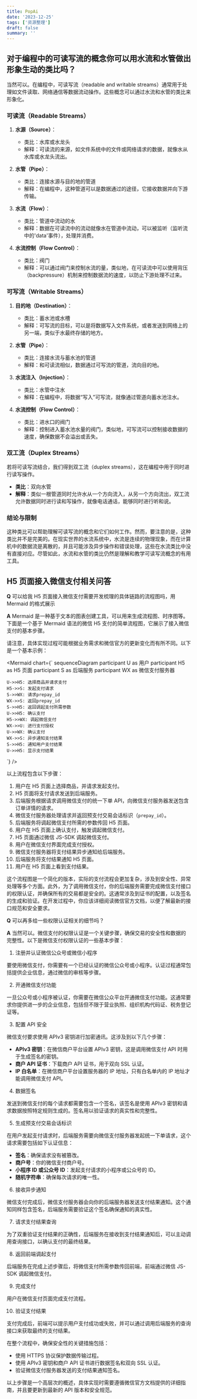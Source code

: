 ```yaml
---
title: PopAi
date: '2023-12-25'
tags: ['资源整理']
draft: false
summary: ''
---
```


<TOCInlineWithSticky toc={props.toc} />

## 对于编程中的可读写流的概念你可以用水流和水管做出形象生动的类比吗？

当然可以。在编程中，可读写流（readable and writable streams）通常用于处理如文件读取、网络通信等数据流动操作。这些概念可以通过水流和水管的类比来形象化。

### 可读流（Readable Streams）

1. **水源（Source）**：
   - 类比：水库或水龙头
   - 解释：可读流的来源，如文件系统中的文件或网络请求的数据，就像水从水库或水龙头流出。

2. **水管（Pipe）**：
   - 类比：连接水源与目的地的管道
   - 解释：在编程中，这种管道可以是数据通过的途径，它接收数据并向下游传输。

3. **水流（Flow）**：
   - 类比：管道中流动的水
   - 解释：数据在可读流中的流动就像水在管道中流动，可以被监听（监听流中的'data'事件），处理并消费。

4. **水流控制（Flow Control）**：
   - 类比：阀门
   - 解释：可以通过阀门来控制水流的量，类似地，在可读流中可以使用背压（backpressure）机制来控制数据流的速度，以防止下游处理不过来。

### 可写流（Writable Streams）

1. **目的地（Destination）**：
   - 类比：蓄水池或水槽
   - 解释：可写流的目标，可以是将数据写入文件系统，或者发送到网络上的另一端，类似于水最终存储的地方。

2. **水管（Pipe）**：
   - 类比：连接水流与蓄水池的管道
   - 解释：和可读流相似，数据通过可写流的管道，流向目的地。

3. **水流注入（Injection）**：
   - 类比：水管中注水
   - 解释：在编程中，将数据“写入”可写流，就像通过管道向蓄水池注水。

4. **水流控制（Flow Control）**：
   - 类比：进水口的阀门
   - 解释：控制进入蓄水池水量的阀门，类似地，可写流可以控制接收数据的速度，确保数据不会溢出或丢失。

### 双工流（Duplex Streams）

若将可读写流结合，我们得到双工流（duplex streams），这在编程中用于同时进行读写操作。

- **类比**：双向水管
- **解释**：类似一根管道同时允许水从一个方向流入，从另一个方向流出，双工流允许数据同时进行读和写操作，就像电话通话，能够同时进行听和说。

### 结论与限制

这种类比可以帮助理解可读写流的概念和它们如何工作。然而，要注意的是，这种类比并不是完美的。在现实世界的水流系统中，水流是连续的物理现象，而在计算机中的数据流是离散的，并且可能涉及异步操作和错误处理，这些在水流类比中没有直接对应。尽管如此，水流和水管的类比仍然是理解和教学可读写流概念的有用工具。

## H5 页面接入微信支付相关问答

**Q**
可以给我 H5 页面接入微信支付需要开发梳理的具体链路的流程图吗，用 Mermaid 的格式展示

**A**
Mermaid 是一种基于文本的图表创建工具，可以用来生成流程图、时序图等。下面是一个基于 Mermaid 语法的微信 H5 支付的简单流程图，它展示了接入微信支付的基本步骤。

请注意，具体实现过程可能根据业务需求和微信官方的更新变化而有所不同。以下是一个基本示例：


<Mermaid chart={`
sequenceDiagram
    participant U as 用户
    participant H5 as H5 页面
    participant S as 后端服务
    participant WX as 微信支付服务器

    U->>H5: 选择商品并请求支付
    H5->>S: 发起支付请求
    S->>WX: 请求prepay_id
    WX->>S: 返回prepay_id
    S->>H5: 返回调起支付所需参数
    U->>H5: 确认支付
    H5->>WX: 调起微信支付
    WX->>U: 进行支付授权
    U->>WX: 确认支付
    WX->>S: 异步通知支付结果
    S->>H5: 通知用户支付结果
    U->>H5: 显示支付结果
`} />


以上流程包含以下步骤：

1. 用户在 H5 页面上选择商品，并请求发起支付。
2. H5 页面将支付请求发送到后端服务。
3. 后端服务根据请求调用微信支付的统一下单 API，向微信支付服务器发送包含订单详情的请求。
4. 微信支付服务器处理请求并返回预支付交易会话标识（`prepay_id`）。
5. 后端服务将调起微信支付所需的参数传回 H5 页面。
6. 用户在 H5 页面上确认支付，触发调起微信支付。
7. H5 页面通过微信 JS-SDK 调起微信支付。
8. 用户在微信支付界面完成支付授权。
9. 微信支付服务器将支付结果异步通知给后端服务。
10. 后端服务将支付结果通知 H5 页面。
11. 用户在 H5 页面上看到支付结果。

这个流程图是一个简化的版本，实际的支付流程会更加复杂，涉及到安全性、异常处理等多个方面。此外，为了调用微信支付，你的后端服务需要完成微信支付接口的权限认证，并确保所有的交易都是安全的。这通常涉及到证书的配置，以及签名的生成和验证。在开发过程中，你应该详细阅读微信官方文档，以便了解最新的接口规范和安全要求。

**Q**
可以再多给一些权限认证相关的细节吗？

**A**
当然可以。微信支付的权限认证是一个关键步骤，确保交易的安全性和数据的完整性。以下是微信支付权限认证的一些基本步骤：

1. 注册并认证微信公众号或微信小程序

要使用微信支付，你需要有一个已经认证的微信公众号或小程序。认证过程通常包括提供企业信息，通过微信的审核等步骤。

2. 开通微信支付功能

一旦公众号或小程序被认证，你需要在微信公众平台开通微信支付功能。这通常要求你提供进一步的企业信息，包括但不限于营业执照、组织机构代码证、税务登记证等。

3. 配置 API 安全

微信支付要求使用 APIv3 密钥进行加密通讯。这涉及到以下几个步骤：

- **APIv3 密钥**：在微信商户平台设置 APIv3 密钥，这是调用微信支付 API 时用于生成签名的密钥。
- **商户 API 证书**：下载商户 API 证书，用于双向 SSL 认证。
- **IP 白名单**：在微信商户平台设置服务器的 IP 地址，只有白名单内的 IP 地址才能调用微信支付 API。

4. 数据签名

发送到微信支付的每个请求都需要包含一个签名，该签名是使用 APIv3 密钥和请求数据按照特定规则生成的。签名用以验证请求的真实性和完整性。

5. 生成预支付交易会话标识

在用户发起支付请求时，后端服务需要向微信支付服务器发起统一下单请求，这个请求需要包括如下认证信息：

- **签名**：确保请求没有被篡改。
- **商户号**：你的微信支付商户号。
- **小程序 ID 或公众号 ID**：发起支付请求的小程序或公众号的 ID。
- **随机字符串**：确保每次请求的唯一性。

6. 接收异步通知

微信支付完成后，微信支付服务器会向你的后端服务器发送支付结果通知。这个通知同样包含签名，后端服务需要验证这个签名确保通知的真实性。

7. 请求支付结果查询

为了双重验证支付结果的正确性，后端服务在接收到支付结果通知后，可以主动调用查询接口，以确认支付的最终结果。

8. 返回前端调起支付

后端服务在完成上述步骤后，将微信支付所需参数传回前端，前端通过微信 JS-SDK 调起微信支付。

9. 完成支付

用户在微信支付页面完成支付流程。

10. 验证支付结果

支付完成后，前端可以提示用户支付成功或失败，并可以通过调用后端服务的查询接口来获取最终的支付结果。

在整个流程中，确保安全性的关键措施包括：

- 使用 HTTPS 协议保护数据传输过程。
- 使用 APIv3 密钥和商户 API 证书进行数据签名和双向 SSL 认证。
- 验证微信支付服务器发送的支付结果通知签名。

以上步骤是一个高层次的概述，具体实现时需要遵循微信官方文档提供的详细指南，并且要更新到最新的 API 版本和安全规范。
